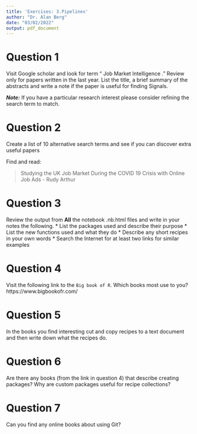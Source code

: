 ```yaml
---
title: 'Exercises: 3.Pipelines'
author: "Dr. Alan Berg"
date: "03/02/2022"
output: pdf_document
---
```


# Question 1

Visit Google scholar and look for term “ Job Market Intelligence .” Review only for papers written in the last year. List the title, a brief summary of the abstracts and write a note if the paper is useful for finding Signals.

***Note:*** If you have a particular research interest please consider refining the search term to match.

# Question 2

Create a list of 10 alternative search terms and see if you can discover extra useful papers

Find and read:

> Studying the UK Job Market During the COVID 19 Crisis with Online Job Ads - Rudy Arthur


# Question 3

Review the output from **All** the notebook .nb.html files and write in your notes the following.
* List the packages used and describe their purpose
* List the new functions used and what they do
* Describe any short recipes in your own words
* Search the Internet for at least two links for similar examples


# Question 4

Visit the following link to the `Big book of R`. Which books most use to you?
https://www.bigbookofr.com/

# Question 5

In the books you find interesting cut and copy recipes to a text document and then write down what the recipes do.

# Question 6

Are there any books (from the link in question 4) that describe creating packages?
Why are custom  packages useful for recipe collections?

# Question 7

Can you find any online books about using Git?



